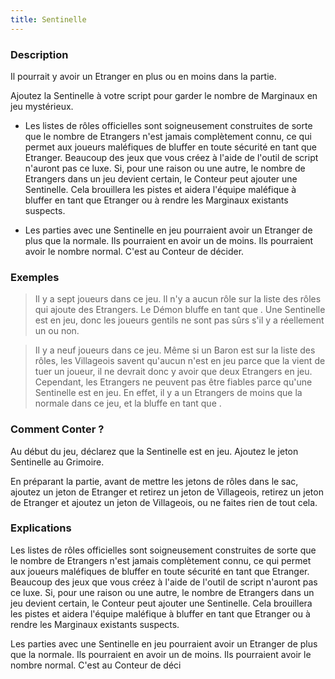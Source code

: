 ```yaml
---
title: Sentinelle
---
```



<Fabled SENTINELLE header />

### Description

Il pourrait y avoir un Etranger en plus ou en moins dans la partie.

Ajoutez la Sentinelle à votre script pour garder le nombre de Marginaux en jeu mystérieux. 

-   Les listes de rôles officielles sont soigneusement construites de sorte que le nombre de Etrangers n'est jamais complètement connu, ce qui permet aux joueurs maléfiques de bluffer en toute sécurité en tant que Etranger. Beaucoup des jeux que vous créez à l'aide de l'outil de script n'auront pas ce luxe. Si, pour une raison ou une autre, le nombre de Etrangers dans un jeu devient certain, le Conteur peut ajouter une Sentinelle. Cela brouillera les pistes et aidera l'équipe maléfique à bluffer en tant que Etranger ou à rendre les Marginaux existants suspects. 

-   Les parties avec une Sentinelle en jeu pourraient avoir un Etranger de plus que la normale. Ils pourraient en avoir un de moins. Ils pourraient avoir le nombre normal. C'est au Conteur de décider. 

### Exemples

> Il y a sept joueurs dans ce jeu. Il n'y a aucun rôle sur la liste des rôles qui ajoute des Etrangers. Le Démon bluffe en tant que <Role VERTUEUX />. Une Sentinelle est en jeu, donc les joueurs gentils ne sont pas sûrs s'il y a réellement un <Role VERTUEUX /> ou non. 

> Il y a neuf joueurs dans ce jeu. Même si un Baron est sur la liste des rôles, les Villageois savent qu'aucun <Role BARON /> n'est en jeu parce que la <Role SORCIERE /> vient de tuer un joueur, il ne devrait donc y avoir que deux Etrangers en jeu. Cependant, les Etrangers ne peuvent pas être fiables parce qu'une Sentinelle est en jeu. En effet, il y a un Etrangers de moins que la normale dans ce jeu, et la <Role SORCIERE /> bluffe en tant que <Role MAJORDOME />.

### Comment Conter ?

Au début du jeu, déclarez que la Sentinelle est en jeu. Ajoutez le jeton Sentinelle au Grimoire.

En préparant la partie, avant de mettre les jetons de rôles dans le sac, ajoutez un jeton de Etranger et retirez un jeton de Villageois, retirez un jeton de Etranger et ajoutez un jeton de Villageois, ou ne faites rien de tout cela.

### Explications 

Les listes de rôles officielles sont soigneusement construites de sorte que le nombre de Etrangers n'est jamais complètement connu, ce qui permet aux joueurs maléfiques de bluffer en toute sécurité en tant que Etranger. Beaucoup des jeux que vous créez à l'aide de l'outil de script n'auront pas ce luxe. Si, pour une raison ou une autre, le nombre de Etrangers dans un jeu devient certain, le Conteur peut ajouter une Sentinelle. Cela brouillera les pistes et aidera l'équipe maléfique à bluffer en tant que Etranger ou à rendre les Marginaux existants suspects. 

Les parties avec une Sentinelle en jeu pourraient avoir un Etranger de plus que la normale. Ils pourraient en avoir un de moins. Ils pourraient avoir le nombre normal. C'est au Conteur de déci